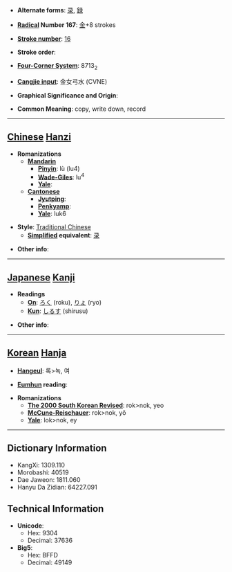 * '''Alternate forms''': [[录]], [[録]]

* '''[[Wiktionary:Chinese radical index| Radical]] Number 167''': [[Wiktionary:Chinese radical index 金|金]]+8 strokes

* '''[[Wiktionary:Chinese total strokes index|Stroke number]]''': [[Wiktionary:Chinese total strokes index 16|16]]

* '''Stroke order''': 

* '''[[Wiktionary:Chinese four corner index|Four-Corner System]]''': 8713<sub>2</sub>

* '''[[Wiktionary:Chinese Cangjie index|Cangjie input]]''': 金女弓水 (CVNE)

* '''Graphical Significance and Origin''': 

* '''Common Meaning''': copy, write down, record

----

== [[Chinese]] [[Hanzi]] ==

* '''Romanizations'''
** '''[[Mandarin]]'''
*** '''[[Pinyin]]''': lù (lu4)
*** '''[[Wade-Giles]]''': lu<sup>4</sup>
*** '''[[Yale]]''': 
** '''[[Cantonese]]'''
*** '''[[Jyutping]]''':
*** '''[[Penkyamp]]''': 
*** '''[[Yale]]''': luk6

* '''Style''': [[Traditional Chinese]] 
** '''[[Simplified Chinese|Simplified]] equivalent''': [[录]]

* '''Other info''': 

----

== [[Japanese]] [[Kanji]] ==

* '''Readings'''
** '''[[On]]''': [[ろく]] (roku), [[りょ]] (ryo)
** '''[[Kun]]''': [[しるす]] (shirusu)

* '''Other info''':  

----

== [[Korean]] [[Hanja]] ==

* '''[[Hangeul]]''': 록>녹, 여

* '''[[Eumhun]] reading''': 

* '''Romanizations'''
** '''[[The 2000 South Korean Revised Romanization|The 2000 South Korean Revised]]''': rok>nok, yeo
** '''[[McCune-Reischauer]]''': rok>nok, yŏ
** '''[[Yale]]''': lok>nok, ey

----

== Dictionary Information ==

* KangXi: 1309.110
* Morobashi: 40519
* Dae Jaweon: 1811.060
* Hanyu Da Zidian: 64227.091

== Technical Information ==

* '''Unicode''':
** Hex: 9304
** Decimal: 37636
* '''Big5''':
** Hex: BFFD
** Decimal: 49149